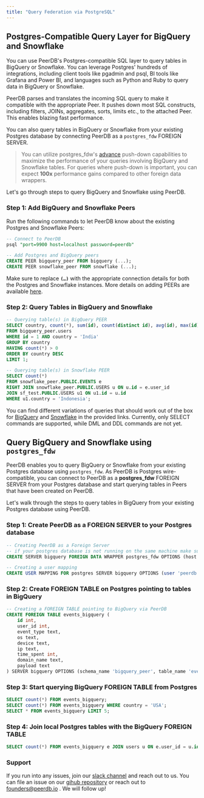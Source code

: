 ```yaml
---
title: "Query Federation via PostgreSQL"
---
```


## Postgres-Compatible Query Layer for BigQuery and Snowflake

You can use PeerDB's Postgres-compatible SQL layer to query tables in BigQuery or Snowflake. You can leverage Postgres' hundreds of integrations, including client tools like pgadmin and psql, BI tools like Grafana and Power BI, and languages such as Python and Ruby to query data in BigQuery or Snowflake.

PeerDB parses and translates the incoming SQL query to make it compatible with the appropriate Peer. It pushes down most SQL constructs, including filters, JOINs, aggregates, sorts, limits etc., to the attached Peer. This enables blazing fast performance.

You can also query tables in BigQuery or Snowflake from your existing Postgres database by connecting PeerDB as a `postgres_fdw` FOREIGN SERVER.

>You can utilize postgres_fdw's [advance](https://www.enterprisedb.com/blog/postgresql-aggregate-push-down-postgresfdw) push-down capabilities to maximize the performance of your queries involving BigQuery and Snowflake tables. For queries where push-down is important, you can expect **100x** performance gains compared to other foreign data wrappers.
>

Let's go through steps to query BigQuery and Snowflake using PeerDB.


### Step 1: Add BigQuery and Snowflake Peers

Run the following commands to let PeerDB know about the existing Postgres and Snowflake Peers:

```sql
-- Connect to PeerDB
psql "port=9900 host=localhost password=peerdb"

-- Add Postgres and BigQuery peers
CREATE PEER bigquery_peer FROM bigquery (...);
CREATE PEER snowflake_peer FROM snowflake (...);
```

Make sure to replace **`(…)`** with the appropriate connection details for both the Postgres and Snowflake instances. More details on adding PEERs are available [here](https://docs.peerdb.io/sql/commands/create-peer).

### Step 2: Query Tables in BigQuery and Snowflake

```sql
-- Querying table(s) in BigQuery PEER
SELECT country, count(*), sum(id), count(distinct id), avg(id), max(id), min(id)
FROM bigquery_peer.users
WHERE id = 1 AND country = 'India'
GROUP BY country
HAVING count(*) > 0
ORDER BY country DESC
LIMIT 1;

-- Querying table(s) in Snowflake PEER
SELECT count(*)
FROM snowflake_peer.PUBLIC.EVENTS e
RIGHT JOIN snowflake_peer.PUBLIC.USERS u ON u.id = e.user_id
JOIN sf_test.PUBLIC.USERS u1 ON u1.id = u.id
WHERE u1.country = 'Indonesia';
```

You can find different variations of queries that should work out of the box for [BigQuery](https://github.com/PeerDB-io/peerdb/blob/main/nexus/server/tests/sql/bq.sql) and [Snowflake](https://github.com/PeerDB-io/peerdb/blob/main/nexus/server/tests/sql/snowflake.sql) in the provided links. Currently, only SELECT commands are supported, while DML and DDL commands are not yet.

## Query BigQuery and Snowflake using `postgres_fdw`


PeerDB enables you to query BigQuery or Snowflake from your existing Postgres database using `postgres_fdw`. As PeerDB is Postgres wire-compatible, you can connect to PeerDB as a **postgres_fdw** FOREIGN SERVER from your Postgres database and start querying tables in Peers that have been created on PeerDB.


Let's walk through the steps to query tables in BigQuery from your existing Postgres database using PeerDB.

### Step 1: Create PeerDB as a FOREIGN SERVER to your Postgres database

```sql
-- Creating PeerDB as a Foreign Server
-- if your postgres database is not running on the same machine make sure to open up the inbound port on the vm peerdb is running. 
CREATE SERVER bigquery FOREIGN DATA WRAPPER postgres_fdw OPTIONS (host '<peerdb_hostname>', port '9900'); 

-- Creating a user mapping
CREATE USER MAPPING FOR postgres SERVER bigquery OPTIONS (user 'peerdb', password 'peerdb');
```

### Step 2: Create FOREIGN TABLE on Postgres pointing to tables in BigQuery

```sql
-- Creating a FOREIGN TABLE pointing to BigQuery via PeerDB
CREATE FOREIGN TABLE events_bigquery (
    id int,
    user_id int,
    event_type text,
    os text,
    device text,
    ip text,
    time_spent int,
    domain_name text,
    payload text
) SERVER bigquery OPTIONS (schema_name 'bigquery_peer', table_name 'events');
```

### Step 3: Start querying BigQuery FOREIGN TABLE from Postgres

```sql
SELECT count(*) FROM events_bigquery;
SELECT count(*) FROM events_bigquery WHERE country = 'USA';
SELECT * FROM events_bigquery LIMIT 5;
```

### **Step 4: Join local Postgres tables with the BigQuery FOREIGN TABLE**

```sql
SELECT count(*) FROM events_bigquery e JOIN users u ON e.user_id = u.id;
```

### Support

If you run into any issues, join our [slack channel](https://join.slack.com/t/peerdb-public/shared_invite/zt-1wo9jydev-EXInbMtCtpAKFFWdi7QvLQ) and reach out to us. You can file an issue on our [gihub repository](https://github.com/peerdb-io/peerdb) or reach out to founders@peerdb.io . We will follow up!
